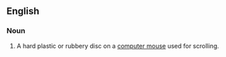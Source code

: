 ==English==
{{wikipedia}}
===Noun===
{{en-noun}}

# {{computing}} A hard plastic or rubbery disc on a [[computer mouse]] used for scrolling.